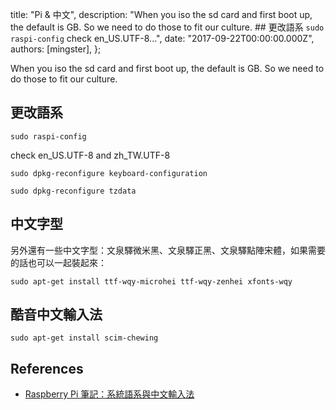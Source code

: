 
  title: "Pi & 中文",
  description: "When you iso the sd card and first boot up, the default is GB. So we need to do those to fit our culture. ## 更改語系 ``` sudo raspi-config ``` check en_US.UTF-8...",
  date: "2017-09-22T00:00:00.000Z",
  authors: [mingster],
};

When you iso the sd card and first boot up, the default is GB. So we need to do
those to fit our culture.

## 更改語系
```
sudo raspi-config
```
check en_US.UTF-8 and zh_TW.UTF-8

```
sudo dpkg-reconfigure keyboard-configuration
```

```
sudo dpkg-reconfigure tzdata
```

## 中文字型
另外還有一些中文字型：文泉驛微米黑、文泉驛正黑、文泉驛點陣宋體，如果需要的話也可以一起裝起來：
```
sudo apt-get install ttf-wqy-microhei ttf-wqy-zenhei xfonts-wqy
```

## 酷音中文輸入法
```
sudo apt-get install scim-chewing
```

## References
* [Raspberry Pi 筆記：系統語系與中文輸入法](http://atceiling.blogspot.tw/2017/03/raspberry-pi_26.html)
